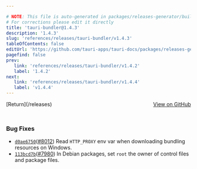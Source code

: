 ```yaml
---

# NOTE: This file is auto-generated in packages/releases-generator/build.ts
# For corrections please edit it directly
title: 'tauri-bundler@1.4.3'
description: '1.4.3'
slug: 'references/releases/tauri-bundler/v1.4.3'
tableOfContents: false
editUrl: 'https://github.com/tauri-apps/tauri-docs/packages/releases-generator/build.ts'
pagefind: false
prev:
   link: 'references/releases/tauri-bundler/v1.4.2'
   label: '1.4.2'
next:
   link: 'references/releases/tauri-bundler/v1.4.4'
   label: 'v1.4.4'
---
```


			

<ReleaseSidebar slug="references/releases/tauri-bundler"  packageName="tauri-bundler" />

<div style="margin-bottom:3rem; display: flex; justify-content: space-between; align-items: center"><span>[Return](/releases)</span><span><a href="https://github.com/tauri-apps/tauri/releases/tag/tauri-bundler-v1.4.3">View on GitHub</a></span></div>

### Bug Fixes

- [`d0ae6750`](https://www.github.com/tauri-apps/tauri/commit/d0ae67503cdb2aeaadcea27af67285eea1cf3756)([#8012](https://www.github.com/tauri-apps/tauri/pull/8012)) Read `HTTP_PROXY` env var when downloading bundling resources on Windows.
- [`113bcd7b`](https://www.github.com/tauri-apps/tauri/commit/113bcd7b684a72eb0f421c663c6aa874197252bb)([#7980](https://www.github.com/tauri-apps/tauri/pull/7980)) In Debian packages, set `root` the owner of control files and package files.

